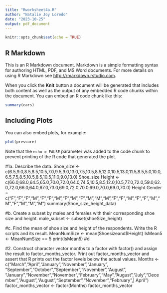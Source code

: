 ```yaml
---
title: "Rworksheet4a.R"
author: "Natalie Joy Loredo"
date: "2023-10-25"
output: pdf_document
---
```


```r
knitr::opts_chunk$set(echo = TRUE)
```

## R Markdown

This is an R Markdown document. Markdown is a simple formatting syntax for authoring HTML, PDF, and MS Word documents. For more details on using R Markdown see <http://rmarkdown.rstudio.com>.

When you click the **Knit** button a document will be generated that includes both content as well as the output of any embedded R code chunks within the document. You can embed an R code chunk like this:

```r
summary(cars)
```

## Including Plots

You can also embed plots, for example:

```r
plot(pressure)
```

Note that the `echo = FALSE` parameter was added to the code chunk to prevent printing of the R code that generated the plot.

#1a. Describe the data.
    Shoe_size <- c(6.5,9.0,8.5,8.5,10.5,7.0,9.5,9.0,13.0,7.5,10.5,8.5,12.0,10.5,13.0,11.5,8.5,5.0,10.0,6.5,7.5,8.5,10.5,8.5,10.5,11.0,9.0,13.0)
    Shoe_size
    Height <- c(66.0,68.0,64.5,65.0,70.0,72.0,64.0,74.5,10.5,8.5,12.0,10.5,77.0,72.0,59.0,62.0,72.0,66.0,64.0,67.0,73.0,69.0,72.0,70.0,69.0,70.0,69.0,70.0)
    Height
    Gender = c("F","F","F","M","F","F","M","F","M","F","M","M","M","F","F","M","F","F","M","M","F","M","M","M")
    summary(Shoe_size_height_data)


#b. Create a subset by males and females with their corresponding shoe size and height.
    male_subset <- subset(shoeSize_height)

#c. Find the mean of shoe size and height of the respondents. Write the R scripts and its result.
    MeanNumSize <- mean(Shoesizeand$Height)
    IsMean5 <- MeanNumSize == 5
    print(IsMean5)
#d

#2. Construct character vector months to a factor with factor() and assign the result to factor_months_vector. Print out factor_months_vector and assert that R prints out the factor levels below the actual values.
  Months <- c("March","April","January","November","January",
"September","October","September","November","August",
"January","November","November","February","May","August","July","December","August","August","September","November","February",|
April")
  factor_months_vector <- factor(Months)
  factor_months_vector
